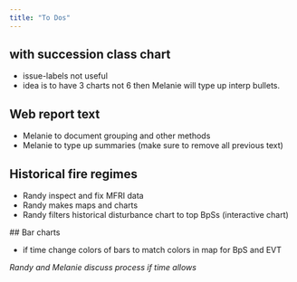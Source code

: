 ```yaml
---
title: "To Dos"
---
```


## with succession class chart

* issue-labels not useful
* idea is to have 3 charts not 6 then Melanie will type up interp bullets.  

## Web report text
* Melanie to document grouping and other methods
* Melanie to type up summaries (make sure to remove all previous text)

## Historical fire regimes
 * Randy inspect and fix MFRI data
 * Randy makes maps and charts
 * Randy filters historical disturbance chart to top BpSs (interactive chart)
 
 ## Bar charts
 
 * if time change colors of bars to match colors in map for BpS and EVT
 
 *Randy and Melanie discuss process if time allows*
 